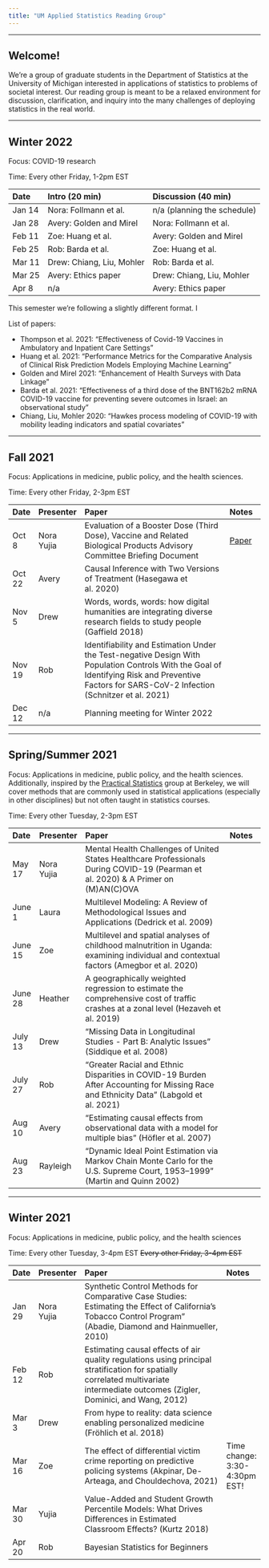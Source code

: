 ```yaml
---
title: "UM Applied Statistics Reading Group"
---
```


---

## Welcome!

We're a group of graduate students in the Department of Statistics at the University of Michigan interested in applications of statistics to problems of societal interest. Our reading group is meant to be a relaxed environment for discussion, clarification, and inquiry into the many challenges of deploying statistics in the real world.

___

## Winter 2022

Focus: COVID-19 research

Time: Every other Friday, 1-2pm EST

Date| Intro (20 min)| Discussion (40 min) |
:----|:---------------|:---------------------
Jan 14 | Nora: Follmann et al. | n/a (planning the schedule)  |
Jan 28 | Avery: Golden and Mirel| Nora: Follmann et al.|
Feb 11 | Zoe: Huang et al.| Avery: Golden and Mirel|
Feb 25 | Rob: Barda et al.| Zoe: Huang et al.|
Mar 11 | Drew: Chiang, Liu, Mohler| Rob: Barda et al.|
Mar 25 | Avery: Ethics paper| Drew: Chiang, Liu, Mohler|
Apr  8 | n/a | Avery: Ethics paper|

This semester we're following a slightly different format. I

List of papers:

- Thompson et al. 2021:	"Effectiveness of Covid-19 Vaccines in Ambulatory and Inpatient Care Settings"
- Huang et al. 2021: "Performance Metrics for the Comparative Analysis of Clinical Risk Prediction Models Employing Machine Learning"
- Golden and Mirel 2021: "Enhancement of Health Surveys with Data Linkage"
- Barda et al. 2021: "Effectiveness of a third dose of the BNT162b2 mRNA COVID-19 vaccine for preventing severe outcomes in Israel: an observational study"
- Chiang, Liu, Mohler 2020: "Hawkes process modeling of COVID-19 with mobility leading indicators and spatial covariates"

___

## Fall 2021

Focus: Applications in medicine, public policy, and the health sciences.

Time: Every other Friday, 2-3pm EST

Date |Presenter | Paper                                   | Notes
:-----|:----------|:-----------------------------------------|:---------
Oct 8 | Nora Yujia | Evaluation of a Booster Dose (Third Dose), Vaccine and Related Biological Products Advisory Committee Briefing Document | [Paper](https://www.fda.gov/media/152161/download)
Oct 22 | Avery | Causal Inference with Two Versions of Treatment (Hasegawa et al. 2020)|
Nov 5 | Drew | Words, words, words: how digital humanities are integrating diverse research fields to study people (Gaffield 2018)  |
Nov 19 | Rob | Identifiability and Estimation Under the Test-negative Design With Population Controls With the Goal of Identifying Risk and Preventive Factors for SARS-CoV-2 Infection (Schnitzer et al. 2021) |
Dec 12 | n/a | Planning meeting for Winter 2022   |
___

## Spring/Summer 2021

Focus: Applications in medicine, public policy, and the health sciences. Additionally, inspired by the  <a href="https://rlbarter.github.io/Practical-Statistics/about/">Practical Statistics</a> group at Berkeley, we will cover methods that are commonly used in statistical applications (especially in other disciplines) but not often taught in statistics courses.

Time: Every other Tuesday, 2-3pm EST

Date |Presenter | Paper                                   | Notes
:-----|:----------|:-----------------------------------------|:---------
May 17 | Nora Yujia | Mental Health Challenges of United States Healthcare Professionals During COVID-19 (Pearman et al. 2020) & A Primer on (M)AN(C)OVA |
June 1 | Laura | Multilevel Modeling: A Review of Methodological Issues and Applications (Dedrick et al. 2009) |
June 15 | Zoe | Multilevel and spatial analyses of childhood malnutrition in Uganda: examining individual and contextual factors (Amegbor et al. 2020) |
June 28 | Heather | A geographically weighted regression to estimate the comprehensive cost of traffic crashes at a zonal level (Hezaveh et al. 2019) |           
July 13 | Drew | "Missing Data in Longitudinal Studies - Part B: Analytic Issues" (Siddique et al. 2008) |
July 27 | Rob | "Greater Racial and Ethnic Disparities in COVID-19 Burden After Accounting for Missing Race and Ethnicity Data" (Labgold et al. 2021) |            
Aug 10 | Avery | "Estimating causal effects from observational data with a model for multiple bias" (Höfler et al. 2007) | 
Aug 23 | Rayleigh | "Dynamic Ideal Point Estimation via Markov Chain Monte Carlo for the U.S. Supreme Court, 1953–1999" (Martin and Quinn 2002) |  
___

## Winter 2021

Focus: Applications in medicine, public policy, and the health sciences

Time: Every other Tuesday, 3-4pm EST  ~~Every other Friday, 3-4pm EST~~

Date |Presenter | Paper                                   | Notes
:-----|:----------|:-----------------------------------------|:---------
Jan 29 | Nora Yujia               | Synthetic Control Methods for Comparative Case Studies: Estimating the Effect of California’s Tobacco Control Program” (Abadie, Diamond and Hainmueller, 2010)
Feb 12 | Rob                 | Estimating causal effects of air quality regulations using principal stratification for spatially correlated multivariate intermediate outcomes (Zigler, Dominici, and Wang, 2012) | 
Mar 3 | Drew | From hype to reality: data science enabling personalized medicine (Fröhlich et al. 2018) | 
Mar 16 | Zoe | The effect of differential victim crime reporting on predictive policing systems (Akpinar, De-Arteaga, and Chouldechova, 2021) | Time change: 3:30-4:30pm EST!
Mar 30 | Yujia               | Value-Added and Student Growth Percentile Models: What Drives Differences in Estimated Classroom Effects? (Kurtz 2018)
Apr 20 | Rob               | Bayesian Statistics for Beginners
